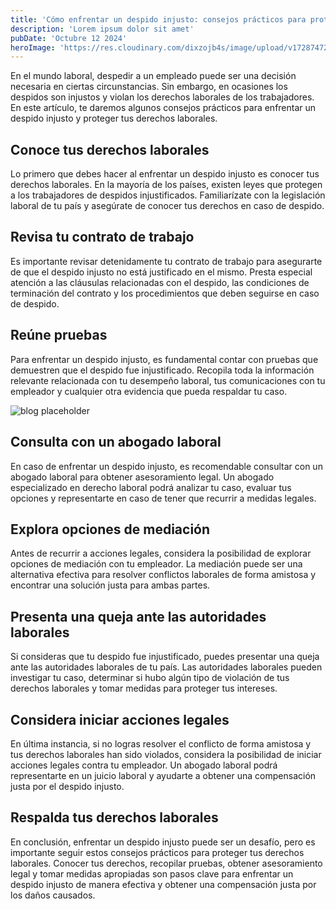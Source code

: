 ```yaml
---
title: 'Cómo enfrentar un despido injusto: consejos prácticos para proteger tus derechos laborales'
description: 'Lorem ipsum dolor sit amet'
pubDate: 'Octubre 12 2024'
heroImage: 'https://res.cloudinary.com/dixzojb4s/image/upload/v1728747216/despido_i6remq.jpg'
---
```


En el mundo laboral, despedir a un empleado puede ser una decisión necesaria en ciertas circunstancias. Sin embargo, en ocasiones los despidos son injustos y violan los derechos laborales de los trabajadores. En este artículo, te daremos algunos consejos prácticos para enfrentar un despido injusto y proteger tus derechos laborales.

## Conoce tus derechos laborales
Lo primero que debes hacer al enfrentar un despido injusto es conocer tus derechos laborales. En la mayoría de los países, existen leyes que protegen a los trabajadores de despidos injustificados. Familiarízate con la legislación laboral de tu país y asegúrate de conocer tus derechos en caso de despido.

## Revisa tu contrato de trabajo
Es importante revisar detenidamente tu contrato de trabajo para asegurarte de que el despido injusto no está justificado en el mismo. Presta especial atención a las cláusulas relacionadas con el despido, las condiciones de terminación del contrato y los procedimientos que deben seguirse en caso de despido.

## Reúne pruebas
Para enfrentar un despido injusto, es fundamental contar con pruebas que demuestren que el despido fue injustificado. Recopila toda la información relevante relacionada con tu desempeño laboral, tus comunicaciones con tu empleador y cualquier otra evidencia que pueda respaldar tu caso.

![blog placeholder](https://res.cloudinary.com/dixzojb4s/image/upload/v1728964219/despido-contenido_jottsh.jpg)

## Consulta con un abogado laboral
En caso de enfrentar un despido injusto, es recomendable consultar con un abogado laboral para obtener asesoramiento legal. Un abogado especializado en derecho laboral podrá analizar tu caso, evaluar tus opciones y representarte en caso de tener que recurrir a medidas legales.

## Explora opciones de mediación
Antes de recurrir a acciones legales, considera la posibilidad de explorar opciones de mediación con tu empleador. La mediación puede ser una alternativa efectiva para resolver conflictos laborales de forma amistosa y encontrar una solución justa para ambas partes.

## Presenta una queja ante las autoridades laborales
Si consideras que tu despido fue injustificado, puedes presentar una queja ante las autoridades laborales de tu país. Las autoridades laborales pueden investigar tu caso, determinar si hubo algún tipo de violación de tus derechos laborales y tomar medidas para proteger tus intereses.

## Considera iniciar acciones legales
En última instancia, si no logras resolver el conflicto de forma amistosa y tus derechos laborales han sido violados, considera la posibilidad de iniciar acciones legales contra tu empleador. Un abogado laboral podrá representarte en un juicio laboral y ayudarte a obtener una compensación justa por el despido injusto.

## Respalda tus derechos laborales
En conclusión, enfrentar un despido injusto puede ser un desafío, pero es importante seguir estos consejos prácticos para proteger tus derechos laborales. Conocer tus derechos, recopilar pruebas, obtener asesoramiento legal y tomar medidas apropiadas son pasos clave para enfrentar un despido injusto de manera efectiva y obtener una compensación justa por los daños causados.
